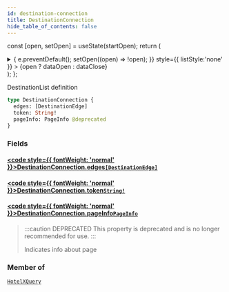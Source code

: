 ```yaml
---
id: destination-connection
title: DestinationConnection
hide_table_of_contents: false
---
```






const [open, setOpen] = useState(startOpen);
return (
<details {...(open ? { open: true } : {})} className="details" style={{ border:'none', boxShadow:'none', background:'var(--ifm-background-color)' }}>
<summary
onClick={(e) => {
e.preventDefault();
setOpen((open) => !open);
}}
style={{ listStyle:'none' }} >
{open ? dataOpen : dataClose}
</summary>
{open && children}
</details>
);
};

DestinationList definition

```graphql
type DestinationConnection {
  edges: [DestinationEdge]
  token: String!
  pageInfo: PageInfo @deprecated
}
```

### Fields

#### [<code style={{ fontWeight: 'normal' }}>DestinationConnection.<b>edges</b></code>](#)<Bullet />[`[DestinationEdge]`](/api/objects/destination-edge) <Badge class="badge badge--secondary" text="list"/> <Badge class="badge badge--secondary" text="object"/>

>

#### [<code style={{ fontWeight: 'normal' }}>DestinationConnection.<b>token</b></code>](#)<Bullet />[`String!`](/api/scalars/string) <Badge class="badge badge--secondary" text="non-null"/> <Badge class="badge badge--secondary" text="scalar"/>

>

#### [<code style={{ fontWeight: 'normal' }}>DestinationConnection.<b>pageInfo</b></code>](#)<Bullet />[`PageInfo`](/api/objects/page-info) <Badge class="badge badge--deprecated badge--secondary" text="deprecated"/> <Badge class="badge badge--secondary" text="object"/>

> :::caution DEPRECATED
> This property is deprecated and is no longer recommended for use.
> :::
>
> Indicates info about page

### Member of

[`HotelXQuery`](/api/objects/hotel-xquery) <Badge class="badge badge--secondary" text="object"/>
